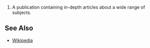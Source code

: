 # A publication containing in-depth articles about a wide range of subjects.

== See Also ==

* [[Wikipedia]]